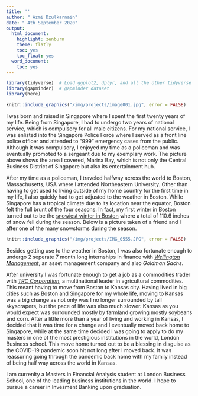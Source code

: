```yaml
---
title: ''
author: " Azmi Dzulkarnain"
date: " 4th September 2020"
output:
  html_document:
    highlight: zenburn
    theme: flatly
    toc: yes
    toc_float: yes
  word_document:
    toc: yes
---
```



```r
library(tidyverse)  # Load ggplot2, dplyr, and all the other tidyverse packages
library(gapminder)  # gapminder dataset
library(here)
```



```r
knitr::include_graphics("/img/projects/image001.jpg", error = FALSE)
```

I was born and raised in Singapore where I spent the first twenty years of my life. Being from Singapore, I had to undergo two years of national service, which is compulsory for all male citizens. For my national service, I was enlisted into the Singapore Police Force where I served as a front line police officer and attended to "999" emergency cases from the public. Although it was compulsory, I enjoyed my time as a policeman and was eventually promoted to a sergeant due to my exemplary work. The picture above shows the area I covered, Marina Bay, which is not only the Central Business District of Singapore but also its entertainment hub. 

After my time as a policeman, I traveled halfway across the world to Boston, Massachusetts, USA where I attended Northeastern University. Other than having to get used to living outside of my home country for the first time in my life, I also quickly had to get adjusted to the weather in Boston. While Singapore has a tropical climate due to its location near the equator, Boston felt the full brunt of the four seasons. In fact, my first winter in Boston turned out to be the [snowiest winter in Boston](https://weather.com/news/news/new-england-boston-record-snow-tracker) where a total of 110.6 inches of snow fell during the season. Below is a picture taken of a friend and I after one of the many snowstorms during the season.  

```r
knitr::include_graphics("/img/projects/IMG_0555.JPG", error = FALSE)
```

Besides getting use to the weather in Boston, I was also fortunate enough to undergo 2 seperate 7 month long internships in finance with [*Wellington Management*](https://www.wellington.com/en/), an asset management company and also *Goldman Sachs*. 

After university I was fortunate enough to get a job as a commodities trader with [*TRC Corporation*](https://www.trcworld.com/), a multinational leader in agricultural commodities. This meant having to move from Boston to Kansas city. Having lived in big cities such as Boston and Singapore for my whole life, moving to Kansas was a big change as not only was I no longer surrounded by tall skyscrapers, but the pace of life was also much slower. Kansas as you would expect was surrounded mostly by farmland growing mostly soybeans and corn.  After a little more than a year of living and working in Kansas, I decided that it was time for a change and I eventually moved back home to Singapore, while at the same time decided I was going to apply to do my masters in one of the most prestigious institutions in the world, London Business school. This move home turned out to be a blessing in disguise as the COVID-19 pandemic soon hit not long after I moved back. It was reassuring going through the pandemic back home with my family instead of being half way across the world in Kansas. 

I am currenlty a Masters in Financial Analysis student at London Business School, one of the leading business institutions in the world. I hope to pursue a career in Invesment Banking upon graduation. 




